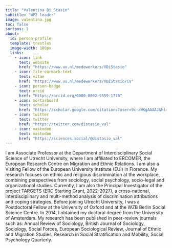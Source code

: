 ```yaml
---
title: "Valentina Di Stasio"
subtitle: "WP2 leader"
image: valentina.jpg
toc: false
sortpos: 1
about:
  id: person-profile
  template: trestles
  image-width: 180px
  links:
    - icon: link
      text: website
      href: "https://www.uu.nl/medewerkers/VDiStasio"
    - icon: file-earmark-text
      text: vitae
      href: "https://www.uu.nl/medewerkers/VDiStasio/CV"
    - icon: person-badge
      text: orcid
      href: "https://orcid.org/0000-0002-9559-1776"
    - icon: mortarboard
      text: scholar
      href: "https://scholar.google.com/citations?user=9c-aWKgAAAAJ&hl=en"
    - icon: twitter
      text: twitter
      href: "https://twitter.com/distasio_val"
    - icon: mastodon
      text: mastodon
      href: "https://sciences.social/@distasio_val"
---
```


:::{#person-profile}
I am Associate Professor at the Department of Interdisciplinary Social Science of Utrecht University, where I am affiliated to ERCOMER, the European Research Centre on Migration and Ethnic Relations. I am also a Visiting Fellow of the European University Institute (EUI) in Florence. My research focuses on ethnic and religious discrimination at the workplace, combining perspectives from sociology, social psychology, socio-legal and organizational studies. Currently, I am also the Principal Investigator of the project TARGETS (ERC Starting Grant, 2022-2027), a cross-national, interdisciplinary and multi-method analysis of discrimination attributions and coping strategies. Before joining Utrecht University, I was a Postdoctoral Fellow at the University of Oxford and at the WZB Berlin Social Science Centre. In 2014, I obtained my doctoral degree from the University of Amsterdam. My research has been published in peer-review journals such as: Annual Review of Sociology, British Journal of Sociology, Sociology, Social Forces, European Sociological Review, Journal of Ethnic and Migration Studies, Research in Social Stratification and Mobility, Social Psychology Quarterly.
:::
